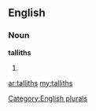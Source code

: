 ==English==

===Noun===
'''talliths'''

# {{plural of|[[tallith]]}}

[[Category:English plurals]]

[[ar:talliths]]
[[my:talliths]]